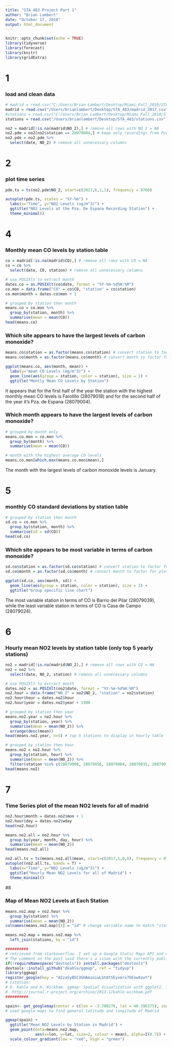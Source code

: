 ```yaml
---
title: "STA 483 Project Part 1"
author: "Brian Lambert"
date: "October 17, 2018"
output: html_document
---
```


```r
knitr::opts_chunk$set(echo = TRUE)
library(tidyverse)
library(forecast)
library(knitr)
library(gridExtra)
```
# 1

### load and clean data 

```r
# madrid = read.csv("C:/Users/Brian Lambert/Desktop/Miami_Fall_2018/STA_483/madrid_2017.csv")
madrid = read.csv("/Users/brianlambert/Desktop/STA_483/madrid_2017.csv")
#stations = read.csv("C:/Users/Brian Lambert/Desktop/Miami_Fall_2018/STA_483/stations.csv")
stations = read.csv("/Users/brianlambert/Desktop/STA_483/stations.csv")

no2 = madrid[!is.na(madrid$NO_2),] # remove all rows with NO_2 = NA
no2.pde = no2[no2$station == 28079004,] # keep only recordings from Pza. De Espana (station #28079004)
no2.pde = no2.pde %>%
  select(date, NO_2) # remove all unnecessary columns
```

# 2

### plot time series

```r
pde.ts = ts(no2.pde$NO_2, start=c(2017,6,1,1), frequency = 8760)

autoplot(pde.ts, scales = "%Y-%m") + 
  labs(x="Time", y="NO2 Levels (ug/m^3)") +
  ggtitle("NO2 Levels at the Pza. De Espana Recording Station") +
  theme_minimal()
```

# 4

### Monthly mean CO levels by station table

```r
co = madrid[!is.na(madrid$CO),] # remove all rows with CO = NA
co = co %>%
  select(date, CO, station) # remove all unnecessary columns

# use POSIXlt to extract month
dates.co = as.POSIXlt(co$date, format = "%Y-%m-%d%H:%M")
co.mon = data.frame("CO" = co$CO, "station" = co$station)
co.mon$month = dates.co$mon + 1

# grouped by station then month
means.co = co.mon %>%
  group_by(station, month) %>%
  summarise(mean = mean(CO))
head(means.co)
```

### Which site appears to have the largest levels of carbon monoxide?

```r
means.co$station = as.factor(means.co$station) # convert station to factor for plotting
means.co$month = as.factor(means.co$month) # convert month to factor for plotting

ggplot(means.co, aes(month, mean)) +
  labs(y="mean CO Levels (mg/m^3)") +
  geom_line(aes(group = station, color = station), size = 2) +
  ggtitle("Montly Mean CO Levels by Station")
```

It appears that for the first half of the year the station with the highest monthly mean CO levels is Farolillo (28079018) and for the second half of the year it's Pza. de Espana (28079004).

### Which month appears to have the largest levels of carbon monoxide?

```r
# grouped by month only
means.co.mon = co.mon %>%
  group_by(month) %>%
  summarise(mean = mean(CO))

# month with the highest average CO levels
means.co.mon[which.max(means.co.mon$mean),]
```

The month with the largest levels of carbon monoxide levels is January.

# 5

### monthly CO standard deviations by station table

```r
# grouped by station then month
sd.co = co.mon %>%
  group_by(station, month) %>%
  summarise(sd = sd(CO))
head(sd.co)
```

### Which site appears to be most variable in terms of carbon monoxide?

```r
sd.co$station = as.factor(sd.co$station) # convert station to factor for plotting
sd.co$month = as.factor(sd.co$month) # convert month to factor for plotting

ggplot(sd.co, aes(month, sd)) +
  geom_line(aes(group = station, color = station), size = 2) +
  ggtitle("Group specific line chart")
```

The most variable station in terms of CO is Barrio del Pilar (28079039), while the least variable station in terms of CO is Casa de Campo (28079024).

# 6

### Hourly mean NO2 levels by station table (only top 5 yearly stations)

```r
no2 = madrid[!is.na(madrid$NO_2),] # remove all rows with CO = NA
no2 = no2 %>%
  select(date, NO_2, station) # remove all unnecessary columns

# use POSIXlt to extract month
dates.no2 = as.POSIXlt(no2$date, format = "%Y-%m-%d%H:%M")
no2.hour = data.frame("NO_2" = no2$NO_2, "station" = no2$station)
no2.hour$hour = dates.no2$hour
no2.hour$year = dates.no2$year + 1900

# grouped by station then year
means.no2.year = no2.hour %>%
  group_by(station, year) %>%
  summarise(mean = mean(NO_2)) %>%
  arrange(desc(mean))
head(means.no2.year, n=5) # top 5 stations to display in hourly table

# grouped by station then hour
means.no2 = no2.hour %>%
  group_by(station, hour) %>%
  summarise(mean = mean(NO_2)) %>%
  filter(station %in% c(28079008, 28079056, 28079004, 28079035, 28079017))
head(means.no2)
```

# 7

### Time Series plot of the mean NO2 levels for all of madrid

```r
no2.hour$month = dates.no2$mon + 1
no2.hour$day = dates.no2$wday
head(no2.hour)

means.no2.all = no2.hour %>% 
  group_by(year, month, day, hour) %>% 
  summarise(mean = mean(NO_2))
head(means.no2.all)

no2.all.ts = ts(means.no2.all$mean, start=c(2017,1,0,0), frequency = 8760)
autoplot(no2.all.ts, bands = T) +
  labs(x="Time", y="NO2 Levels (ug/m^3)") +
  ggtitle("Hourly Mean NO2 Levels for all of Madrid") +
  theme_minimal()
```

#8 

### Map of Mean NO2 Levels at Each Station

```r
means.no2.map = no2.hour %>%
  group_by(station) %>%
  summarise(mean = mean(NO_2))
colnames(means.no2.map)[1] = "id" # change variable name to match "stations" data so we can join 

means.no2.map = means.no2.map %>%
  left_join(stations, by = "id")

##########
# retrieved from stackoverflow. I set up a Google Static Maps API and created a key but it would throw an error when retrieving.
# The comment on the post said there's a issue with the currently published version and provided the following lines to fix ..
if(!requireNamespace("devtools")) install.packages("devtools")
devtools::install_github("dkahle/ggmap", ref = "tidyup")
library(ggmap)
register_google(key = "AIzaSyB5C3GHAmzoiwLbt8tSEyxmrx7OEnw0zwY") 
# citation:
# D. Kahle and H. Wickham. ggmap: Spatial Visualization with ggplot2. The R Journal, 5(1), 144-161. URL
#  http://journal.r-project.org/archive/2013-1/kahle-wickham.pdf
##########

spain<- get_googlemap(center = c(lon = -3.700279, lat = 40.396375), zoom=11,maptype = "roadmap", color = "bw") 
# used google maps to find general latitude and longitude of Madrid

ggmap(spain) +
  ggtitle("Mean NO2 Levels by Station in Madrid") +
  geom_point(data=means.no2.map, 
             aes(x=lon, y=lat, size=2, colour = mean), alpha=I(0.7)) +
  scale_colour_gradient(low = "red", high = "green")
```

